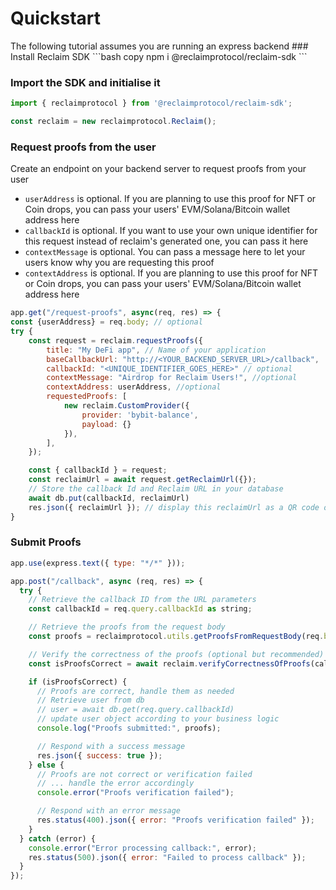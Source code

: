 
# Quickstart
<Callout type='info'>
The following tutorial assumes you are running an express backend
</Callout>

<Steps>
### Install Reclaim SDK
```bash copy
npm i @reclaimprotocol/reclaim-sdk
```

### Import the SDK and initialise it
```js copy
import { reclaimprotocol } from '@reclaimprotocol/reclaim-sdk';

const reclaim = new reclaimprotocol.Reclaim();
```

### Request proofs from the user
Create an endpoint on your backend server to request proofs from your user
- `userAddress` is optional. If you are planning to use this proof for NFT or Coin drops, you can pass your users' EVM/Solana/Bitcoin wallet address here
- `callbackId` is optional. If you want to use your own unique identifier for this request instead of reclaim's generated one, you can pass it here
- `contextMessage` is optional. You can pass a message here to let your users know why you are requesting this proof
- `contextAddress` is optional. If you are planning to use this proof for NFT or Coin drops, you can pass your users' EVM/Solana/Bitcoin wallet address here
```js copy
app.get("/request-proofs", async(req, res) => {
const {userAddress} = req.body; // optional
try {
    const request = reclaim.requestProofs({
        title: "My DeFi app", // Name of your application
        baseCallbackUrl: "http://<YOUR_BACKEND_SERVER_URL>/callback", 
        callbackId: "<UNIQUE_IDENTIFIER_GOES_HERE>" // optional
        contextMessage: "Airdrop for Reclaim Users!", //optional
        contextAddress: userAddress, //optional
        requestedProofs: [
            new reclaim.CustomProvider({
                provider: 'bybit-balance',
                payload: {}
            }),
        ],
    });

    const { callbackId } = request;
    const reclaimUrl = await request.getReclaimUrl({});
    // Store the callback Id and Reclaim URL in your database
    await db.put(callbackId, reclaimUrl)
    res.json({ reclaimUrl }); // display this reclaimUrl as a QR code on laptop or as a link on mobile devices for users to initiate creating proofs
}
```

### Submit Proofs

```js copy
app.use(express.text({ type: "*/*" }));

app.post("/callback", async (req, res) => {
  try {
    // Retrieve the callback ID from the URL parameters
    const callbackId = req.query.callbackId as string;

    // Retrieve the proofs from the request body
    const proofs = reclaimprotocol.utils.getProofsFromRequestBody(req.body)

    // Verify the correctness of the proofs (optional but recommended)
    const isProofsCorrect = await reclaim.verifyCorrectnessOfProofs(callbackId, proofs);

    if (isProofsCorrect) {
      // Proofs are correct, handle them as needed
      // Retrieve user from db
      // user = await db.get(req.query.callbackId)
      // update user object according to your business logic
      console.log("Proofs submitted:", proofs);

      // Respond with a success message
      res.json({ success: true });
    } else {
      // Proofs are not correct or verification failed
      // ... handle the error accordingly
      console.error("Proofs verification failed");

      // Respond with an error message
      res.status(400).json({ error: "Proofs verification failed" });
    }
  } catch (error) {
    console.error("Error processing callback:", error);
    res.status(500).json({ error: "Failed to process callback" });
  }
});
```
</Steps>